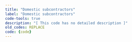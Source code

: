 ```yaml
---
title: "Domestic subcontractors"
label: "Domestic subcontractors"
code-tools: true
description: "[ This code has no detailed description ]"
old_codes: REPLACE
code: {code}
---
```

